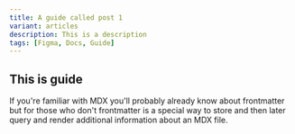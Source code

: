 ```yaml
---
title: A guide called post 1
variant: articles
description: This is a description
tags: [Figma, Docs, Guide]
---
```


## This is guide

If you're familiar with MDX you'll probably already know about frontmatter but for those who don't frontmatter is a special way to store and then later query and render additional information about an MDX file.
